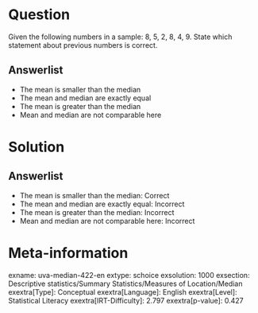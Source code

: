 Question
========

Given the following numbers in a sample: 8, 5, 2, 8, 4, 9. State which statement about previous numbers is correct.

Answerlist
----------

* The mean is smaller than the median
* The mean and median are exactly equal
* The mean is greater than the median
* Mean and median are not comparable here

Solution
========

Answerlist
----------

* The mean is smaller than the median: Correct
* The mean and median are exactly equal: Incorrect
* The mean is greater than the median: Incorrect
* Mean and median are not comparable here: Incorrect

Meta-information
================
exname: uva-median-422-en
extype: schoice
exsolution: 1000
exsection: Descriptive statistics/Summary Statistics/Measures of Location/Median
exextra[Type]: Conceptual
exextra[Language]: English
exextra[Level]: Statistical Literacy
exextra[IRT-Difficulty]: 2.797
exextra[p-value]: 0.427
